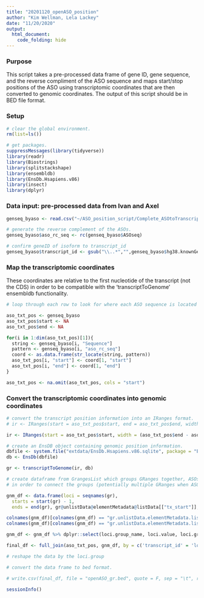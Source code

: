 ```yaml
---
title: "20201120_openASO_position"
author: "Kim Wellman, Lela Lackey"
date: "11/20/2020"
output:
  html_document: 
    code_folding: hide
---
```


### Purpose
This script takes a pre-processed data frame of gene ID, gene sequence, and the reverse compliment of the ASO sequence and maps start/stop positions of the ASO using transcriptomic coordinates that are then converted to genomic coordinates. The output of this script should be in BED file format.

### Setup

```r

# clear the global environment. 
rm(list=ls())

# get packages. 
suppressMessages(library(tidyverse))
library(readr)
library(Biostrings)
library(splitstackshape)
library(ensembldb)
library(EnsDb.Hsapiens.v86)
library(insect)
library(dplyr)

```

### Data input: pre-processed data from Ivan and Axel

```r

genseq_byaso <- read.csv("~/ASO_position_script/Complete_ASOtoTranscriptSeq.tsv", sep="", stringsAsFactors=FALSE)

# generate the reverse complement of the ASOs.
genseq_byaso$aso_rc_seq <- rc(genseq_byaso$ASOseq)

# confirm geneID of isoform to transcript_id
genseq_byaso$transcript_id <- gsub("\\..*","",genseq_byaso$hg38.knownGene.name)

```

### Map the transcriptomic coordinates

These coordinates are relative to the first nucleotide of the transcript (not the CDS) in order to be compatible with the 'transcriptToGenome' ensembldb functionality.

```r

# loop through each row to look for where each ASO sequence is located along the target transcript sequence. The'start' and 'end' positions are in relation to the start of the transcript and also represent character position within each transcript sequence string. 

aso_txt_pos <- genseq_byaso
aso_txt_pos$start <- NA
aso_txt_pos$end <- NA

for(i in 1:dim(aso_txt_pos)[1]){
  string <- genseq_byaso[i, "Sequence"]
  pattern <- genseq_byaso[i, "aso_rc_seq"]
  coord <- as.data.frame(str_locate(string, pattern))
  aso_txt_pos[i, "start"] <- coord[1, "start"]
  aso_txt_pos[i, "end"] <- coord[1, "end"]
}

aso_txt_pos <- na.omit(aso_txt_pos, cols = "start")

```

### Convert the transcriptomic coordinates into genomic coordinates


```r

# convert the transcript position information into an IRanges format. 
# ir <- IRanges(start = aso_txt_pos$start, end = aso_txt_pos$end, width = (aso_txt_pos$end - aso_txt_pos$start + 1), names = aso_txt_pos$transcript_id)

ir <- IRanges(start = aso_txt_pos$start, width = (aso_txt_pos$end - aso_txt_pos$start + 1), names = aso_txt_pos$transcript_id)

# create an EnsDB object containing genomic position information.
dbfile <- system.file("extdata/EnsDb.Hsapiens.v86.sqlite", package = "EnsDb.Hsapiens.v86")
db <- EnsDb(dbfile)

gr <- transcriptToGenome(ir, db)

```

```r

# create dataframe from GrangesList which groups GRanges together, ASOs by transcript. Loci.group connects multiple ranges (across exons) back to the original ASO. 
# in order to connect the groups (potentially multiple GRanges when ASOs cross exons), we need the corresponding txt start/stop. 

gnm_df <- data.frame(loci = seqnames(gr), 
  starts = start(gr) - 1,
  ends = end(gr), gr@unlistData@elementMetadata@listData[["tx_start"]], gr@unlistData@elementMetadata@listData[["tx_end"]]) 

colnames(gnm_df)[colnames(gnm_df) == "gr.unlistData.elementMetadata.listData...tx_start..."] <- "tx_start"
colnames(gnm_df)[colnames(gnm_df) == "gr.unlistData.elementMetadata.listData...tx_end..."] <- "tx_end"

gnm_df <- gnm_df %>% dplyr::select(loci.group_name, loci.value, loci.group, starts.value, ends.value, tx_start, tx_end)

final_df <- full_join(aso_txt_pos, gnm_df, by = c('transcript_id' = 'loci.group_name', 'start' = 'tx_start', 'end' = 'tx_end'))

# reshape the data by the loci.group

# convert the data frame to bed format.

# write.csv(final_df, file = "openASO_gr.bed", quote = F, sep = "\t", row.names = F, col.names = F)
```




```r
sessionInfo()

```
